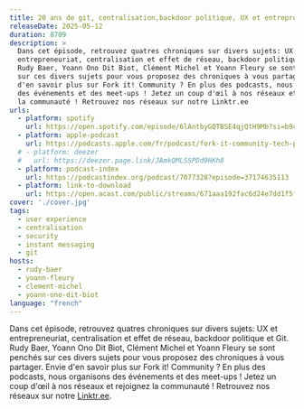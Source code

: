 ```yaml
---
title: 20 ans de git, centralisation,backdoor politique, UX et entrepreneuriat
releaseDate: 2025-05-12
duration: 8709
description: >
  Dans cet épisode, retrouvez quatres chroniques sur divers sujets: UX et
  entrepreneuriat, centralisation et effet de réseau, backdoor politique et Git.
  Rudy Baer, Yoann Ono Dit Biot, Clément Michel et Yoann Fleury se sont penchés
  sur ces divers sujets pour vous proposez des chroniques à vous partager. Envie
  d'en savoir plus sur Fork it! Community ? En plus des podcasts, nous organisons
  des événements et des meet-ups ! Jetez un coup d'œil à nos réseaux et rejoignez
  la communauté ! Retrouvez nos réseaux sur notre Linktr.ee
urls:
  - platform: spotify
    url: https://open.spotify.com/episode/6lAntbyGQTBSE4qjQtH9Mb?si=b9c1027542554246
  - platform: apple-podcast
    url: https://podcasts.apple.com/fr/podcast/fork-it-community-tech-podcast-fr/id1776912422?i=1000708061682
  # - platform: deezer
  #   url: https://deezer.page.link/JAmkQMLSSPDd9HKh8
  - platform: podcast-index
    url: https://podcastindex.org/podcast/7077328?episode=37174635113
  - platform: link-to-download
    url: https://open.acast.com/public/streams/671aaa192fac6d24e7dd1f5f/episodes/681baa8ebdc602414024f240.mp3
cover: './cover.jpg'
tags:
  - user experience
  - centralisation
  - security
  - instant messaging
  - git
hosts:
  - rudy-baer
  - yoann-fleury
  - clement-michel
  - yoann-ono-dit-biot
language: "french"
---
```


Dans cet épisode, retrouvez quatres chroniques sur divers sujets: UX et
entrepreneuriat, centralisation et effet de réseau, backdoor politique et Git.
Rudy Baer, Yoann Ono Dit Biot, Clément Michel et Yoann Fleury se sont penchés
sur ces divers sujets pour vous proposez des chroniques à vous partager. Envie
d'en savoir plus sur Fork it! Community ? En plus des podcasts, nous organisons
des événements et des meet-ups ! Jetez un coup d'œil à nos réseaux et rejoignez
la communauté ! Retrouvez nos réseaux sur notre
[Linktr.ee](https://linktr.ee/forkit.community).
